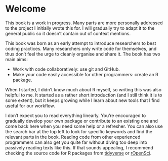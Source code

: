 # Welcome {.unnumbered}


::: {.callout-important}
This book is a work in progress. Many parts are more personally addressed to
the project I initially wrote this for. I will gradually try to adapt it
to the general public so it doesn't contain out of context mentions.
:::

This book was born as an early attempt to introduce researchers to best coding
practices. Many researchers only write code for themselves, and thus don't feel
the urge to cleanly organise and share it. The book has two main aims:

- Work with code collaboratively: use git and GitHub.
- Make your code easily accessible for other programmers: create an R package.

When I started, I didn't know much about R myself, so writing this was also
helpful to me. It started as a rather short introduction (and I still think it
is to some extent), but it keeps growing while I learn about new tools that I
find useful for our workflow.

I don't expect you to read everything linearly. You're encouraged to gradually
develop your own package or contribute to an existing one and come back here
when you need some help or a refresher. You can also use the search bar at the
top left to look for specific keywords and find the relevant parts in the book.
Reading code from other experienced programmers can also get you quite far
without diving too deep into passively reading texts like this. If that sounds
appealing, I recommend checking the source code for R packages from
[tidyverse](https://github.com/tidyverse) or [rOpenSci](https://github.com/ropensci).
